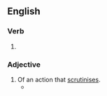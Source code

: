 ==English==

===Verb===
{{head|en|verb form}}

# {{present participle of|en|scrutinise|nocat=1}}

===Adjective===
{{en-adj}}
# Of an action that [[scrutinises]].
#* {{quote-book|en|year=1837|author={{w|Letitia Elizabeth Landon}}|title=Ethel Churchill|volume=2|page=244|text=Not such was the impression produced by a second and more '''scrutinising''' look, or when the face before you was lighted by expression.}}